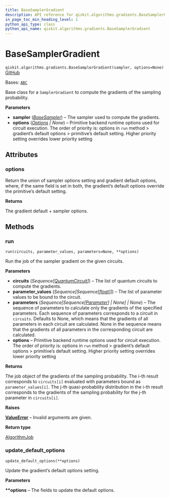 ```yaml
---
title: BaseSamplerGradient
description: API reference for qiskit.algorithms.gradients.BaseSamplerGradient
in_page_toc_min_heading_level: 1
python_api_type: class
python_api_name: qiskit.algorithms.gradients.BaseSamplerGradient
---
```


# BaseSamplerGradient

<span id="qiskit.algorithms.gradients.BaseSamplerGradient" />

`qiskit.algorithms.gradients.BaseSamplerGradient(sampler, options=None)` [GitHub](https://github.com/qiskit/qiskit/tree/stable/0.46/qiskit/algorithms/gradients/base/base_sampler_gradient.py "view source code")

Bases: [`ABC`](https://docs.python.org/3/library/abc.html#abc.ABC "(in Python v3.12)")

Base class for a `SamplerGradient` to compute the gradients of the sampling probability.

**Parameters**

*   **sampler** ([*BaseSampler*](qiskit.primitives.BaseSampler "qiskit.primitives.BaseSampler")) – The sampler used to compute the gradients.
*   **options** ([*Options*](qiskit.providers.Options "qiskit.providers.Options") *| None*) – Primitive backend runtime options used for circuit execution. The order of priority is: options in `run` method > gradient’s default options > primitive’s default setting. Higher priority setting overrides lower priority setting

## Attributes

<span id="qiskit.algorithms.gradients.BaseSamplerGradient.options" />

### options

Return the union of sampler options setting and gradient default options, where, if the same field is set in both, the gradient’s default options override the primitive’s default setting.

**Returns**

The gradient default + sampler options.

## Methods

### run

<span id="qiskit.algorithms.gradients.BaseSamplerGradient.run" />

`run(circuits, parameter_values, parameters=None, **options)`

Run the job of the sampler gradient on the given circuits.

**Parameters**

*   **circuits** (*Sequence\[*[*QuantumCircuit*](qiskit.circuit.QuantumCircuit "qiskit.circuit.QuantumCircuit")*]*) – The list of quantum circuits to compute the gradients.
*   **parameter\_values** (*Sequence\[Sequence\[*[*float*](https://docs.python.org/3/library/functions.html#float "(in Python v3.12)")*]]*) – The list of parameter values to be bound to the circuit.
*   **parameters** (*Sequence\[Sequence\[*[*Parameter*](qiskit.circuit.Parameter "qiskit.circuit.Parameter")*] | None] | None*) – The sequence of parameters to calculate only the gradients of the specified parameters. Each sequence of parameters corresponds to a circuit in `circuits`. Defaults to None, which means that the gradients of all parameters in each circuit are calculated. None in the sequence means that the gradients of all parameters in the corresponding circuit are calculated.
*   **options** – Primitive backend runtime options used for circuit execution. The order of priority is: options in `run` method > gradient’s default options > primitive’s default setting. Higher priority setting overrides lower priority setting

**Returns**

The job object of the gradients of the sampling probability. The i-th result corresponds to `circuits[i]` evaluated with parameters bound as `parameter_values[i]`. The j-th quasi-probability distribution in the i-th result corresponds to the gradients of the sampling probability for the j-th parameter in `circuits[i]`.

**Raises**

[**ValueError**](https://docs.python.org/3/library/exceptions.html#ValueError "(in Python v3.12)") – Invalid arguments are given.

**Return type**

[AlgorithmJob](qiskit.algorithms.AlgorithmJob "qiskit.algorithms.AlgorithmJob")

### update\_default\_options

<span id="qiskit.algorithms.gradients.BaseSamplerGradient.update_default_options" />

`update_default_options(**options)`

Update the gradient’s default options setting.

**Parameters**

**\*\*options** – The fields to update the default options.

